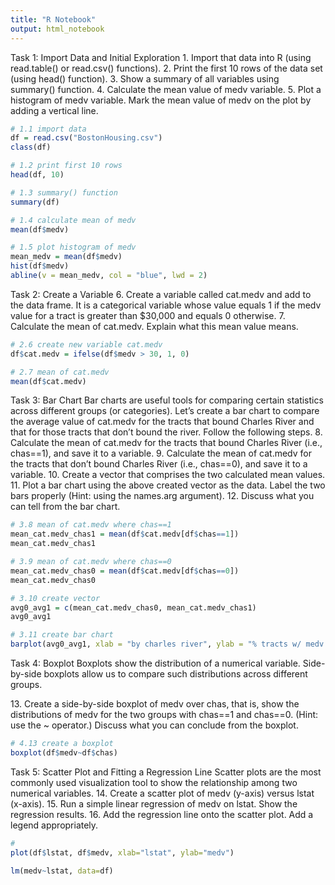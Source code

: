 ```yaml
---
title: "R Notebook"
output: html_notebook
---
```


Task 1: Import Data and Initial Exploration 1. Import that data into R (using read.table() or read.csv() functions). 2. Print the first 10 rows of the data set (using head() function). 3. Show a summary of all variables using summary() function. 4. Calculate the mean value of medv variable. 5. Plot a histogram of medv variable. Mark the mean value of medv on the plot by adding a vertical line.

```r
# 1.1 import data
df = read.csv("BostonHousing.csv")
class(df)
```

```r
# 1.2 print first 10 rows
head(df, 10)
```

```r
# 1.3 summary() function
summary(df)
```

```r
# 1.4 calculate mean of medv
mean(df$medv)
```

```r
# 1.5 plot histogram of medv
mean_medv = mean(df$medv)
hist(df$medv)
abline(v = mean_medv, col = "blue", lwd = 2)
```

Task 2: Create a Variable 6. Create a variable called cat.medv and add to the data frame. It is a categorical variable whose value equals 1 if the medv value for a tract is greater than \$30,000 and equals 0 otherwise. 7. Calculate the mean of cat.medv. Explain what this mean value means.

```r
# 2.6 create new variable cat.medv
df$cat.medv = ifelse(df$medv > 30, 1, 0)
```

```r
# 2.7 mean of cat.medv
mean(df$cat.medv)
```

Task 3: Bar Chart Bar charts are useful tools for comparing certain statistics across different groups (or categories). Let’s create a bar chart to compare the average value of cat.medv for the tracts that bound Charles River and that for those tracts that don’t bound the river. Follow the following steps. 8. Calculate the mean of cat.medv for the tracts that bound Charles River (i.e., chas==1), and save it to a variable. 9. Calculate the mean of cat.medv for the tracts that don’t bound Charles River (i.e., chas==0), and save it to a variable. 10. Create a vector that comprises the two calculated mean values. 11. Plot a bar chart using the above created vector as the data. Label the two bars properly (Hint: using the names.arg argument). 12. Discuss what you can tell from the bar chart.

```r
# 3.8 mean of cat.medv where chas==1
mean_cat.medv_chas1 = mean(df$cat.medv[df$chas==1])
mean_cat.medv_chas1
```

```r
# 3.9 mean of cat.medv where chas==0
mean_cat.medv_chas0 = mean(df$cat.medv[df$chas==0])
mean_cat.medv_chas0
```

```r
# 3.10 create vector
avg0_avg1 = c(mean_cat.medv_chas0, mean_cat.medv_chas1)
avg0_avg1
```

```r
# 3.11 create bar chart
barplot(avg0_avg1, xlab = "by charles river", ylab = "% tracts w/ medv > 30k", names.arg = avg0_avg1)
```

Task 4: Boxplot Boxplots show the distribution of a numerical variable. Side-by-side boxplots allow us to compare such distributions across different groups.

13\. Create a side-by-side boxplot of medv over chas, that is, show the distributions of medv for the two groups with chas==1 and chas==0. (Hint: use the \~ operator.) Discuss what you can conclude from the boxplot.

```r
# 4.13 create a boxplot
boxplot(df$medv~df$chas)
```

Task 5: Scatter Plot and Fitting a Regression Line Scatter plots are the most commonly used visualization tool to show the relationship among two numerical variables. 14. Create a scatter plot of medv (y-axis) versus lstat (x-axis). 15. Run a simple linear regression of medv on lstat. Show the regression results. 16. Add the regression line onto the scatter plot. Add a legend appropriately.

```r
#
plot(df$lstat, df$medv, xlab="lstat", ylab="medv")
```

```r
lm(medv~lstat, data=df)
```
